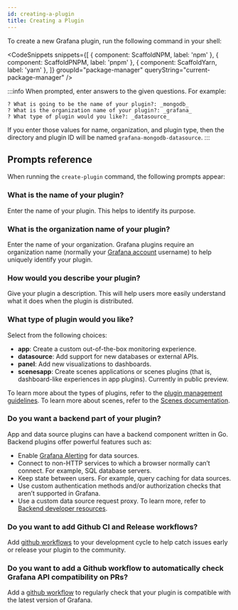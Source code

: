```yaml
---
id: creating-a-plugin
title: Creating a Plugin
---
```



To create a new Grafana plugin, run the following command in your shell:

<CodeSnippets
  snippets={[
    { component: ScaffoldNPM, label: 'npm' },
    { component: ScaffoldPNPM, label: 'pnpm' },
    { component: ScaffoldYarn, label: 'yarn' },
  ]}
  groupId="package-manager"
  queryString="current-package-manager"
/>

:::info
When prompted, enter answers to the given questions. For example:

```
? What is going to be the name of your plugin?: _mongodb_
? What is the organization name of your plugin?: _grafana_
? What type of plugin would you like?: _datasource_
```

If you enter those values for name, organization, and plugin type, then the directory and plugin ID will be named `grafana-mongodb-datasource`.
:::

## Prompts reference

When running the `create-plugin` command, the following prompts appear:

### What is the name of your plugin?

Enter the name of your plugin. This helps to identify its purpose.

### What is the organization name of your plugin?

Enter the name of your organization. Grafana plugins require an organization name (normally your [Grafana account](https://grafana.com/signup/) username) to help uniquely identify your plugin.

### How would you describe your plugin?

Give your plugin a description. This will help users more easily understand what it does when the plugin is distributed.

### What type of plugin would you like?

Select from the following choices:

- **app**: Create a custom out-of-the-box monitoring experience.
- **datasource**: Add support for new databases or external APIs.
- **panel**: Add new visualizations to dashboards.
- **scenesapp**: Create scenes applications or scenes plugins (that is, dashboard-like experiences in app plugins). Currently in public preview.

To learn more about the types of plugins, refer to the [plugin management guidelines](https://grafana.com/docs/grafana/latest/administration/plugin-management/).
To learn more about scenes, refer to the [Scenes documentation](https://grafana.github.io/scenes/).

### Do you want a backend part of your plugin?

App and data source plugins can have a backend component written in Go. Backend plugins offer powerful features such as:

- Enable [Grafana Alerting](https://grafana.com/docs/grafana/latest/alerting/) for data sources.
- Connect to non-HTTP services to which a browser normally can’t connect. For example, SQL database servers.
- Keep state between users. For example, query caching for data sources.
- Use custom authentication methods and/or authorization checks that aren’t supported in Grafana.
- Use a custom data source request proxy. To learn more, refer to [Backend developer resources](https://grafana.com/docs/grafana/latest/developers/plugins/backend/#resources).

### Do you want to add Github CI and Release workflows?

Add [github workflows](../development/ci.md) to your development cycle to help catch issues early or release your plugin to the community.

### Do you want to add a Github workflow to automatically check Grafana API compatibility on PRs?

Add a [github workflow](../development/ci.md#compatibility-check-is-compatibleyml) to regularly check that your plugin is compatible with the latest version of Grafana.
